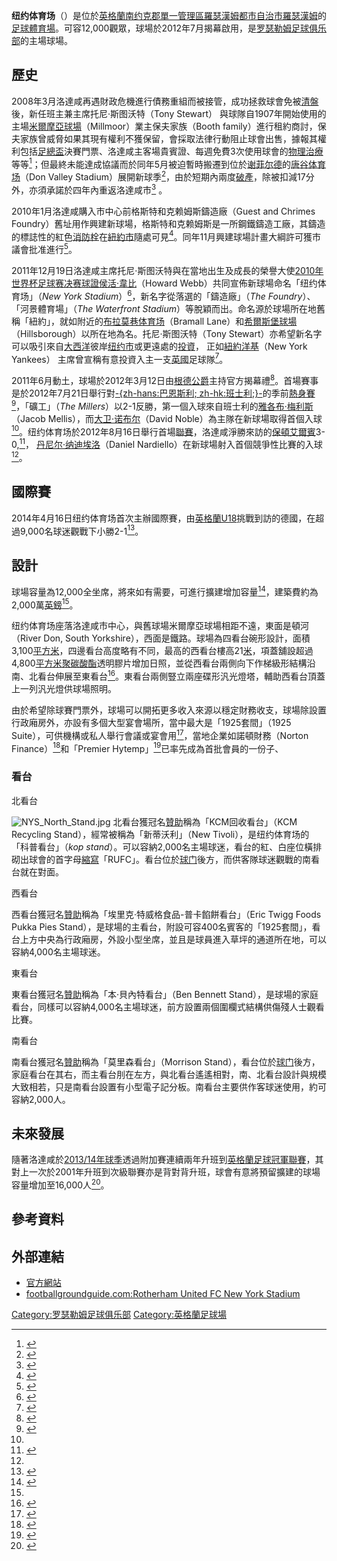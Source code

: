 {{noteta
|G1=足球|G2=FAcup
|1=zh-hans:罗瑟勒姆足球俱乐部; zh-hk:洛達咸足球會;
|2=zh-hans:罗瑟勒姆; zh-hk:洛達咸;
|3=zh-hans:布拉莫巷体育场; zh-hk:巴拉摩徑球場;
|4=zh-hans:肯特公爵; zh-hk:根德公爵; zh-tw:肯特公爵; 
}}
{{Infobox stadium
| stadium_name      = 纽约体育场<br>''New York Stadium''
| nickname          = 
| image             = [[File:The_New_York_Stadium.JPG|250px]]
| fullname          =
| location          = New York Stadium <br> New York Way <br> Rotherham <br> South Yorkshire <br> S60 1AH<ref name="official">{{cite web | url=http://www.newyorkstadium.net/ | title=New York Stadium official website | accessdate=25 October 2012 | archive-date=2014-10-06 | archive-url=https://web.archive.org/web/20141006200435/http://www.newyorkstadium.net/ | dead-url=no }}</ref>
| built             = 2010年獲批興建
| broke_ground      = 2011年6月16日
| opened            = 2012年7月19日
| general_contractor= Gleeds 及 GMI Construction
| renovated         =
| closed            =
| demolished        =
| owner             = [[罗瑟勒姆足球俱乐部|罗瑟勒姆足球俱乐部]]及羅瑟漢姆市議會
| operator          = [[罗瑟勒姆足球俱乐部|罗瑟勒姆足球俱乐部]]
| surface           = 天然草
| construction_cost = 2,000萬[[英鎊|英鎊]]
| architect         = S&P Architects 及 3E Consulting Engineers 
| former_names      =
| seating_capacity  = 12,021
| dimensions        = 110 x 72 [[碼|碼]]
| website           = {{URL|1=http://www.newyorkstadium.net}}
}}

'''纽约体育场'''（{{lang-en|'''New York Stadium'''}}）是位於[[英格蘭|英格蘭]][[南约克郡|南约克郡]][[單一管理區|單一管理區]][[羅瑟漢姆都市自治市|羅瑟漢姆都市自治市]][[羅瑟勒姆|羅瑟漢姆]]的[[足球|足球]][[體育場|體育場]]。可容12,000觀眾，球場於2012年7月揭幕啟用，是[[罗瑟勒姆足球俱乐部|罗瑟勒姆足球俱乐部]]的主場球場。

==歷史==
2008年3月洛達咸再遇財政危機進行債務重組而被接管，成功拯救球會免被[[清盤|清盤]]後，新任班主兼主席托尼·斯图沃特（Tony Stewart） 與球隊自1907年開始使用的主場[[米爾摩亞球場|米爾摩亞球場]]（Millmoor）業主保夫家族（Booth family）進行租約商討，保夫家族曾威脅如果其現有權利不獲保留，會採取法律行動阻止球會出售，據報其權利包括[[英格蘭足總盃|足總盃]]決賽門票、洛達咸主客場貴賓證、每週免費3次使用球會的[[物理治療|物理治療]]等等<ref>{{citenews |language=en |url=http://news.bbc.co.uk/sport2/hi/football/teams/r/rotherham_utd/7366608.stm |title=Booth threat could close Millers |work=''[[BBC_Sport|BBC Sport]]'' |date=2008-04-25 |accessdate=2014-06-07 |archive-date=2016-03-07 |archive-url=https://web.archive.org/web/20160307221129/http://news.bbc.co.uk/sport2/hi/football/teams/r/rotherham_utd/7366608.stm |dead-url=no }}</ref>；但最終未能達成協議而於同年5月被迫暫時搬遷到位於[[谢菲尔德|谢菲尔德]]的[[唐谷体育场|唐谷体育场]]（Don Valley Stadium）展開新球季<ref>{{cite news|language=en|url=http://www.yorkshirepost.co.uk/news/end_of_an_era_millmoor_farewell_for_rotherham_1_2502707|title=End of an era: Millmoor farewell for Rotherham|work=''Yorkshire Post''|date=30 May 2008|accessdate=30 May 2011|archive-date=2012-10-12|archive-url=https://web.archive.org/web/20121012055045/http://www.yorkshirepost.co.uk/news/end_of_an_era_millmoor_farewell_for_rotherham_1_2502707|dead-url=no}}</ref>，由於短期內兩度[[破產|破產]]，除被扣減17分外，亦須承諾於四年內重返洛達咸市<ref>{{citenews |language=en |url=http://news.bbc.co.uk/sport2/hi/football/teams/r/rotherham_utd/7543195.stm |title=Rotherham accept points deduction |work=''[[BBC_Sport|BBC Sport]]'' |date=2008-08-07 |accessdate=2014-06-07 |archive-date=2017-09-01 |archive-url=https://web.archive.org/web/20170901180549/http://news.bbc.co.uk/sport1/hi/football/teams/r/rotherham_utd/7543195.stm |dead-url=no }}</ref> 。 

2010年1月洛達咸購入市中心前格斯特和克赖姆斯鑄造廠（Guest and Chrimes Foundry）舊址用作興建新球場，格斯特和克赖姆斯是一所鋼鐵鑄造工廠，其鑄造的標誌性的紅色[[消防栓|消防栓]]在[[紐約市|紐約市]]隨處可見<ref>{{cite web |language=en |url=http://news.bbc.co.uk/1/hi/england/south_yorkshire/8484735.stm |title=Rotherham United buy foundry site for new stadium |date=28 January 2010 |work=''[[BBC_News_Online|BBC News Online]]'' |accessdate=19 May 2010 |archive-date=2012-07-12 |archive-url=https://archive.today/20120712062350/http://news.bbc.co.uk/1/hi/england/south_yorkshire/8484735.stm |dead-url=no }}</ref>。同年11月興建球場計畫大綱許可獲市議會批准進行<ref>{{cite web |language=en |url=http://www.bbc.co.uk/news/uk-england-south-yorkshire-11839150 |title=Rotherham United new stadium given council go-ahead |date=25 November 2010 |work=''[[BBC_News_Online|BBC News Online]]'' |accessdate=30 May 2011 |archive-date=2021-04-14 |archive-url=https://web.archive.org/web/20210414214656/https://www.bbc.co.uk/news/uk-england-south-yorkshire-11839150 |dead-url=no }}</ref>。

2011年12月19日洛達咸主席托尼·斯图沃特與在當地出生及成長的榮譽大使[[2010年世界杯足球赛决赛|2010年世界杯足球赛决赛]][[裁判_(體育)|球證]][[侯活·韋比|侯活·韋比]]（Howard Webb）共同宣佈新球場命名「纽约体育场」（''New York Stadium''）<ref>{{citenews |language=en |url=http://www.dailymail.co.uk/sport/football/article-2076163/Rotherham-New-York-Millers-live-American-dream-inside-new-stadium.html |title=Rotherham move to New York! Millers to live American dream inside new stadium |work=''dailymail.co.uk'' |date=2011-12-19 |accessdate=2014-06-07 |archive-date=2015-12-09 |archive-url=https://web.archive.org/web/20151209015144/http://www.dailymail.co.uk/sport/football/article-2076163/Rotherham-New-York-Millers-live-American-dream-inside-new-stadium.html |dead-url=no }}</ref>，新名字從落選的「鑄造廠」（''The Foundry''）、「河景體育場」（''The Waterfront Stadium''）等脫穎而出。命名源於球場所在地舊稱「紐約」，就如附近的[[布拉莫巷体育场|布拉莫巷体育场]]（Bramall Lane）和[[希爾斯堡球場|希爾斯堡球場]]（Hillsborough）以所在地為名。托尼·斯图沃特（Tony Stewart）亦希望新名字可以吸引來自[[大西洋|大西洋]]彼岸[[纽约|纽约市]]或更遠處的[[投資|投資]]， 正如[[紐約洋基|紐約洋基]]（New York Yankees） 主席曾宣稱有意投資入主一支[[英國|英國]]足球隊<ref>{{cite web |language=en |title=The Big Apple comes to Rotherham |url=http://www.stadia-magazine.com/news.php?NewsID=35560 |publisher=''stadia-magazine.com'' |accessdate=23 December 2011 |date=19 December 2011 |archive-date=2016-03-04 |archive-url=https://web.archive.org/web/20160304213940/http://www.stadia-magazine.com/news.php?NewsID=35560 |dead-url=no }}</ref>。

2011年6月動土，球場於2012年3月12日由[[愛德華親王_(肯特公爵)|根德公爵]]主持官方揭幕禮<ref name="star">{{cite news |language=en |url=http://www.thestar.co.uk/news/video-rotherham-united-s-new-york-stadium-opened-1-5494907 |title=Rotherham United's New York Stadium opened |newspaper=''The Star'' |date=13 March 2012 |accessdate=18 April 2013 |archive-url=https://web.archive.org/web/20140808164154/http://www.thestar.co.uk/news/video-rotherham-united-s-new-york-stadium-opened-1-5494907 |archive-date=2014-08-08 |dead-url=yes }}</ref>。首場賽事是於2012年7月21日舉行對[[巴恩斯利足球俱乐部|-{zh-hans:巴恩斯利; zh-hk:班士利;}-]]的季前[[熱身賽|熱身賽]]<ref name="BBC">{{cite web |language=en |url=http://www.bbc.co.uk/news/uk-england-south-yorkshire-18937565 |title=New Rotherham United stadium hosts first football match |date=22 July 2012 |work=''[[BBC_News_Online|BBC News Online]]'' |accessdate=22 July 2012 |archive-date=2021-04-15 |archive-url=https://web.archive.org/web/20210415000809/https://www.bbc.co.uk/news/uk-england-south-yorkshire-18937565 |dead-url=no }}</ref>，「礦工」（''The Millers''）以2-1反勝，第一個入球來自班士利的[[雅各布·梅利斯|雅各布·梅利斯]]（Jacob Mellis），而[[大卫·诺布尔|大卫·诺布尔]]（David Noble）為主隊在新球場取得首個入球<ref name="BBC"/>。纽约体育场於2012年8月16日舉行首場[[英格蘭足球聯賽|聯賽]]，洛達咸淨勝來訪的[[保顿艾尔宾足球俱乐部|保頓艾爾賓]]3-0,<ref name = "BBC_League">{{cite web |url=http://www.bbc.com/sport/0/football/19221565 |date=18 August 2012 |work=''[[BBC_Sport|BBC Sport]]'' |title=Rotherham 3-0 Burton Albion |deadurl=no |accessdate=18 August 2012 |archive-date=2015-09-24 |archive-url=https://web.archive.org/web/20150924191141/http://www.bbc.com/sport/0/football/19221565 }}</ref>，
[[丹尼尔·纳迪埃洛|丹尼尔·纳迪埃洛]]（Daniel Nardiello）在新球場射入首個競爭性比賽的入球<ref name = "BBC_League"/>。

==國際賽==
2014年4月16日纽约体育场首次主辦國際賽，由[[英格蘭18歲以下足球代表隊|英格蘭U18]]挑戰到訪的德國，在超過9,000名球迷觀戰下小勝2-1<ref>{{cite news |language=en |title=England U18 2-1 Germany U18: Winks and Ritterberg come off the bench to earn Young Lions late victory over old rivals |url=http://www.dailymail.co.uk/sport/football/article-2606447/England-U18-2-1-Germany-U18-match-report-Harry-Winks-Dean-Rittenburg-inspire-win-Rotherham.html |newspaper=''Daily Mail'' |accessdate=17 April 2014 |date=17 April 2014 |archive-date=2016-03-03 |archive-url=https://web.archive.org/web/20160303165901/http://www.dailymail.co.uk/sport/football/article-2606447/England-U18-2-1-Germany-U18-match-report-Harry-Winks-Dean-Rittenburg-inspire-win-Rotherham.html |dead-url=no }}</ref>。

==設計==
球場容量為12,000全坐席，將來如有需要，可進行擴建增加容量<ref>{{cite web |language=en |url=http://www.builderandengineer.co.uk/news/general/rotherham-united-fc-stadium-plans-move-ahead-5372.html |title=Rotherham United FC stadium plans move ahead |date=5 May 2010 |accessdate=19 May 2010 |work=''Builder & Engineer Online'' |deadurl=yes |archiveurl=https://web.archive.org/web/20110911110229/http://www.builderandengineer.co.uk/news/general/rotherham-united-fc-stadium-plans-move-ahead-5372.html |archivedate=2011年9月11日 }}</ref>，建築費約為2,000萬[[英鎊|英鎊]]<ref name="BBC" />。

纽约体育场座落洛達咸市中心，與舊球場米爾摩亞球場相距不遠，東面是頓河（River Don, South Yorkshire），西面是鐵路。球場為四看台碗形設計，面積3,100[[平方米|平方米]]，四邊看台高度略有不同，最高的西看台樓高21[[米_(单位)|米]]，項蓋舖設超過4,800[[平方米|平方米]][[聚碳酸酯|聚碳酸酯]]透明膠片增加日照，並從西看台兩側向下作梯級形結構沿南、北看台伸展至東看台<ref>{{citeweb |language=en |url=http://www.brettmartin.com/en-gb/daylight-systems/gallery/stadia-and-arena/industrial-rooflights/new-york-stadium-rotherham-fc.aspx |title=New York Stadium |work=''brettmartin.com'' |accessdate=2014-06-09 |archive-date=2019-02-09 |archive-url=https://web.archive.org/web/20190209083757/http://www.brettmartin.com/en-gb/daylight-systems/gallery/stadia-and-arena/industrial-rooflights/new-york-stadium-rotherham-fc.aspx |dead-url=no }}</ref>。東看台兩側豎立兩座碟形汎光燈塔，輔助西看台頂蓋上一列汎光燈供球場照明。

由於希望除球賽門票外，球場可以開拓更多收入來源以穩定財務收支，球場除設置行政廂房外，亦設有多個大型宴會場所，當中最大是「1925套間」（1925 Suite），可供機構或私人舉行會議或宴會用<ref>{{cite web |language=en |title=Be a part of New York Stadium's 1925 Club |url=http://www.themillers.co.uk/page/CommercialNews/0,,10360~2687125,00.html |work=''themillers.co.uk'' |accessdate=2014-06-09 }}{{dead link|date=2018年4月 |bot=InternetArchiveBot |fix-attempted=yes }}</ref>，當地企業如諾頓財務（Norton Finance）<ref>{{cite web |language=en |title=Reaping the rewards of The 1925 Club |url=http://www.whatmodeareyouin.co.uk/mode-sheffield-news/posts/2012/may/reaping-the-rewards-of-the-1925-club-2678 |publisher=''Sheffield News'' |accessdate=2014-06-09 |deadurl=yes |archiveurl=https://web.archive.org/web/20131017190337/http://www.whatmodeareyouin.co.uk/mode-sheffield-news/posts/2012/may/reaping-the-rewards-of-the-1925-club-2678 |archivedate=2013-10-17 }}</ref>和「Premier Hytemp」<ref>{{cite web |language=en |title=Millers'1925 Club has Premier new member |url=http://www.themillers.co.uk/page/1925Club/0,,10360~2833116,00.html |publisher=''themillers.co.uk'' |accessdate=2014-06-09 }}{{dead link|date=2018年4月 |bot=InternetArchiveBot |fix-attempted=yes }}</ref>已率先成為首批會員的一份子、

===看台===
;北看台
[[File:NYS_North_Stand.jpg|thumb]]
北看台獲冠名[[贊助|贊助]]稱為「KCM回收看台」（KCM Recycling Stand），經常被稱為「新蒂沃利」（New Tivoli），是纽约体育场的「科普看台」（''kop stand''）。可以容納2,000名主場球迷，看台的紅、白座位橫排砌出球會的首字母[[縮寫|縮寫]]「RUFC」。看台位於[[球门|球门]]後方，而供客隊球迷觀戰的南看台就在對面。

;西看台
西看台獲冠名[[贊助|贊助]]稱為「埃里克·特威格食品-普卡餡餅看台」（Eric Twigg Foods Pukka Pies Stand），是球場的主看台，附設可容400名賓客的「1925套間」，看台上方中央為行政廂房，外設小型坐席，並且是球員進入草坪的通道所在地，可以容納4,000名主場球迷。

;東看台
東看台獲冠名[[贊助|贊助]]稱為「本·貝內特看台」（Ben Bennett Stand），是球場的家庭看台，同樣可以容納4,000名主場球迷，前方設置兩個圍欄式結構供傷殘人士觀看比賽。

;南看台
南看台獲冠名[[贊助|贊助]]稱為「莫里森看台」（Morrison Stand），看台位於[[球门|球门]]後方，家庭看台在其右，而主看台刖在左方，與北看台遙遙相對，南、北看台設計與規模大致相若，只是南看台設置有小型電子記分板。南看台主要供作客球迷使用，約可容納2,000人。

== 未來發展 ==
隨著洛達咸於[[2013年至2014年英格蘭足球甲級聯賽|2013/14年球季]]透過附加賽連續兩年升班到[[英格蘭足球冠軍聯賽|英格蘭足球冠軍聯賽]]，其對上一次於2001年升班到次級聯賽亦是背對背升班，球會有意將預留擴建的球場容量增加至16,000人<ref>{{citenews |language=en |url=http://www.thestar.co.uk/sport/football/rotherham/rotherham-united-millers-will-ponder-stadium-increase-1-6637922 |title=Rotherham United: Millers will ponder stadium increase |work=''thestar.co.uk'' |date=2014-05-27 |accessdate=2014-06-07 |archive-url=https://web.archive.org/web/20140528020516/http://www.thestar.co.uk/sport/football/rotherham/rotherham-united-millers-will-ponder-stadium-increase-1-6637922 |archive-date=2014-05-28 |dead-url=yes }}</ref>。

== 參考資料 ==
{{Reflist|2}}

==外部連結==
* [http://www.newyorkstadium.net/ 官方網站] {{Wayback|url=http://www.newyorkstadium.net/ |date=20141006200435 }}
* [http://www.footballgroundguide.com/rotherham_united/ footballgroundguide.com:Rotherham United FC New York Stadium] {{Wayback|url=http://www.footballgroundguide.com/rotherham_united/ |date=20141107213939 }}

{{coord|53.4279|N|1.362|W|scale:1000_type:landmark_region:GB|display=title}}

{{英冠球場}}

{{DEFAULTSORT:New York Stadium}}
[[Category:罗瑟勒姆足球俱乐部|Category:罗瑟勒姆足球俱乐部]]
[[Category:英格蘭足球場|Category:英格蘭足球場]]
